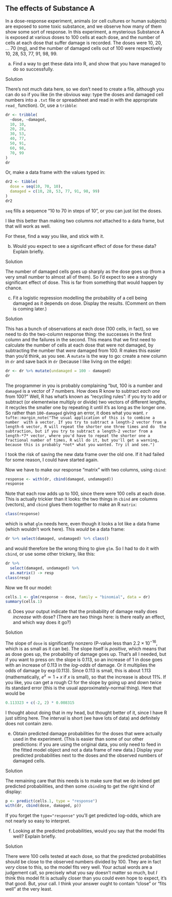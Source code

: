 ##  The effects of Substance A


 In a dose-response experiment, animals (or
cell cultures or human subjects) are exposed to some toxic substance,
and we observe how many of them show some sort of response. In this
experiment, a mysterious Substance A is exposed at various doses to
100 cells at each dose, and the number of cells at each dose that
suffer damage is recorded. The doses were 10, 20, ... 70 (mg), and
the number of damaged cells out of 100 were respectively 10, 28, 53,
77, 91, 98, 99.



(a) Find a way to get these data into R, and show that you have
managed to do so successfully.


Solution


There's not much data here, so we don't need to create a file,
although you can do so if you like (in the obvious way: type the
doses and damaged cell numbers into a `.txt` file or
spreadsheet and read in with the appropriate `read_`
function). 
Or, use a `tribble`:
```r
dr <- tribble(
  ~dose, ~damaged,
  10, 10,
  20, 28,
  30, 53,
  40, 77,
  50, 91,
  60, 98,
  70, 99
)
dr
```

       
Or, make a data frame with the values typed in:

```r
dr2 <- tibble(
  dose = seq(10, 70, 10),
  damaged = c(10, 28, 53, 77, 91, 98, 99)
)
dr2
```

 

`seq` fills a sequence "10 to 70 in steps of 10", or you can
just list the doses.

I like this better than making two columns *not* attached to a
data frame, but that will work as well.

For these, find a way you like, and stick with it.

    


(b) Would you expect to see a significant effect of dose for
these data?
Explain briefly.


Solution


The number of damaged cells goes up sharply as the dose goes up
(from a very small number to almost all of them). So I'd expect
to see a strongly significant effect of dose. This is far from
something that would happen by chance.
 


(c) Fit a logistic regression modelling the probability of a
cell being damaged as it depends on dose. Display the
results. (Comment on them is coming later.)


Solution


This has a bunch of observations at each dose (100 cells, in
fact), so we need to do the two-column response thing: the
successes in the first column and the failures in the
second. This means that we first need to calculate the number of
cells at each dose that were not damaged, by subtracting the
number that *were* damaged from 100. R makes this easier
than you'd think, as
you see. A `mutate` is the way to
go: create a new column in `dr` and save back in
`dr` (because I like living on the edge):
```r
dr <- dr %>% mutate(undamaged = 100 - damaged)
dr
```

       

The programmer in you is probably complaining "but, 100 is a number and `damaged` is a vector of 7 numbers. How does R know to subtract *each one* from 100?" Well, R has what's known as
"recycling rules": if you try to add or subtract (or elementwise
multiply or divide) two vectors of different lengths, it recycles the
smaller one by repeating it until it's as long as the longer one. So
rather than `100-damaged` giving an error, it does what you
want.
`r tufte::margin_note("The usual application of this is to combine a number  with a vector. If you try to subtract a length-2 vector from a  length-6 vector, R will repeat the shorter one three times and do  the subtraction, but if you try to subtract a length-2 vector from a length-*7* vector, where you'd have to repeat the shorter one a fractional number of times, R will do it, but you'll get a warning, because this is probably *not* what you wanted. Try it and see.")`

I took the risk of saving the new data frame over the old one. If it
had failed for some reason, I could have started again.

Now we have to make our response "matrix" with two columns, using `cbind`:

```r
response <- with(dr, cbind(damaged, undamaged))
response
```

 

Note that each row adds up to 100, since there were 100 cells at each
dose. This is actually trickier than it looks: the two things in
`cbind` are columns (vectors), and `cbind` glues them
together to make an R `matrix`:

```r
class(response)
```

 

which is what `glm` needs here, even though it looks a lot like
a data frame (which wouldn't work here). This *would* be a data
frame:

```r
dr %>% select(damaged, undamaged) %>% class()
```

 

and would therefore be the wrong thing to give `glm`. So I had
to do it with `cbind`, or use some other trickery, like this:

```r
dr %>%
  select(damaged, undamaged) %>%
  as.matrix() -> resp
class(resp)
```

 

Now we fit our model:

```r
cells.1 <- glm(response ~ dose, family = "binomial", data = dr)
summary(cells.1)
```

 
    


(d) Does your output indicate that the probability of damage
really does *increase* with dose? (There are two things here:
is there really an effect, and which way does it go?)


Solution


The slope of `dose` is significantly nonzero (P-value
less than $2.2 \times 10^{-16}$, which is as small as it can
be). The slope itself is *positive*, which means that as
dose goes up, the probability of damage goes up. 
That's all I needed, but if you want to press on: the slope is
0.113, so an increase of 1 in dose goes with an increase of
0.113 in the *log-odds* of damage. Or it multiplies the
odds of damage by $\exp(0.113)$. Since 0.113 is small, this is
about $1.113$ (mathematically, $e^x\simeq 1+x$ if $x$ is small),
so that the increase is about 11\%. 
If you like, you can get a rough CI for the slope by going up
and down twice its standard error (this is the usual
approximately-normal thing). Here that would be
```r
0.113323 + c(-2, 2) * 0.008315
```

       

I thought about doing that in my head, but thought better of it, since
I have R just sitting here. The interval is short (we have lots of
data) and definitely does not contain zero.
    


(e) Obtain predicted damage probabilities for the doses that
were actually used in the experiment. (This is easier than some of
our other predictions: if you are using the original data, you only
need to feed in the fitted model object and not a data frame of new
data.) Display your predicted probabilities next to the doses and
the observed numbers of damaged cells.


Solution


The remaining care that this needs is to make sure that we do
indeed get predicted probabilities, and then some
`cbind`ing to get the right kind of display:
```r
p <- predict(cells.1, type = "response")
with(dr, cbind(dose, damaged, p))
```

       

If you forget the `type="response"` you'll get predicted
log-odds, which are not nearly so easy to interpret.
    


(f) Looking at  the predicted probabilities, would you say that
the model fits well? Explain briefly.


Solution


There were 100 cells tested at each dose, so that the predicted
probabilities should be close to the observed numbers divided by
100. They are in fact *very* close to this, so the model
fits very well. 
Your actual words are a judgement call, so precisely what you
say doesn't matter so much, but *I* think this model fit is
actually closer than you could even hope to expect, it's that
good. But, your call. I think your answer ought to contain
"close" or "fits well" at the very least. 
     



